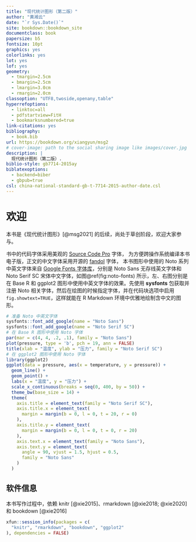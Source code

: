 ```yaml
--- 
title: "现代统计图形（第二版）"
author: "黄湘云"
date: "`r Sys.Date()`"
site: bookdown::bookdown_site
documentclass: book
papersize: b5
fontsize: 10pt
graphics: yes
colorlinks: yes
lot: yes
lof: yes
geometry:
  - tmargin=2.5cm
  - bmargin=2.5cm
  - lmargin=3.0cm
  - rmargin=2.0cm
classoption: "UTF8,twoside,openany,table"
hyperrefoptions:
  - linktoc=all
  - pdfstartview=FitH
  - bookmarksnumbered=true
link-citations: yes
bibliography: 
  - book.bib
url: https://bookdown.org/xiangyun/msg2
# cover-image: path to the social sharing image like images/cover.jpg
description: |
  现代统计图形（第二版）.
biblio-style: gb7714-2015ay
biblatexoptions: 
  - backend=biber
  - gbpub=true
csl: china-national-standard-gb-t-7714-2015-author-date.csl
---
```



# 欢迎 {#welcome .unnumbered}

本书是《现代统计图形》[@msg2021] 的后续，尚处于草创阶段，欢迎大家参与。

书中的代码字体采用美观的 [Source Code Pro](https://ctan.org/pkg/sourcecodepro) 字体，
为方便跨操作系统编译本书电子版，正文的中文字体采用开源的 [fandol](https://ctan.org/pkg/fandol) 字体，
本书图形中使用的 Noto 系列中英文字体来自 [Google Fonts 字体库](https://fonts.google.com/)，分别是 Noto Sans 无存线英文字体和 Noto Serif SC 宋体中文字体，如图\@ref(fig:noto-fonts) 所示，左、右图分别是在 Base R 和 ggplot2 图形中使用中英文字体的效果。先使用 **sysfonts** 包获取并注册 Noto 相关字体，然后在绘图的时候指定字体，并在代码块选项中启用 `fig.showtext=TRUE`，这样就能在 R Markdown 环境中优雅地绘制含中文的图形。

```r
# 准备 Noto 中英文字体
sysfonts::font_add_google(name = "Noto Sans")
sysfonts::font_add_google(name = "Noto Serif SC")
# 在 Base R 图形中使用 Noto 字体
par(mar = c(4, 4, .2, .1), family = "Noto Sans")
plot(pressure, type = 'b', pch = 19, ann = FALSE)
title(xlab = "温度", ylab = "压力", family = "Noto Serif SC")
# 在 ggplot2 图形中使用 Noto 字体
library(ggplot2)
ggplot(data = pressure, aes(x = temperature, y = pressure)) +
  geom_line() +
  geom_point() +
  labs(x = "温度", y = "压力") +
  scale_x_continuous(breaks = seq(0, 400, by = 50)) +
  theme_bw(base_size = 14) +
  theme(
    axis.title = element_text(family = "Noto Serif SC"),
    axis.title.x = element_text(
      margin = margin(b = 0, l = 0, t = 20, r = 0)
    ),
    axis.title.y = element_text(
      margin = margin(b = 0, l = 0, t = 0, r = 20)
    ),
    axis.text.x = element_text(family = "Noto Sans"),
    axis.text.y = element_text(
      angle = 90, vjust = 1.5, hjust = 0.5,
      family = "Noto Sans"
    )
  )
```

## 软件信息 {#session .unnumbered}

本书写作过程中，依赖 knitr [@xie2015]、rmarkdown [@xie2018; @xie2020] 和 bookdown [@xie2016]

```r
xfun::session_info(packages = c(
  "knitr", "rmarkdown", "bookdown", "ggplot2"
), dependencies = FALSE)
```
